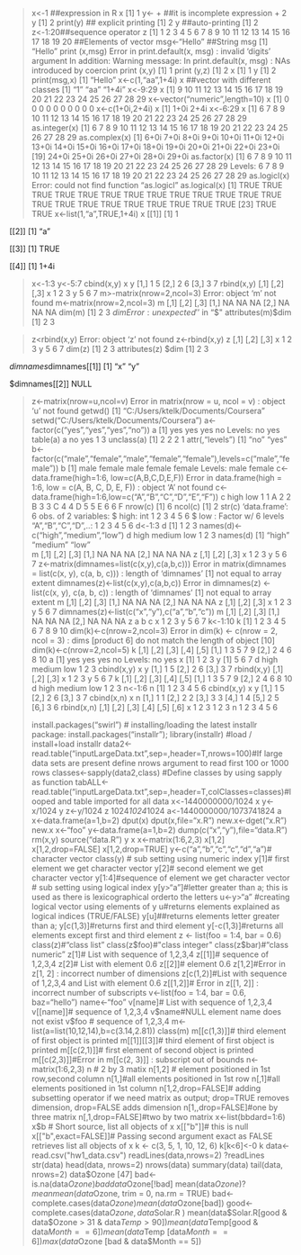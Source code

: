 > x<-1 ##expression in R
> x
[1] 1
> y<-
+ ##it is incomplete expression
+ 2
> y
[1] 2
> print(y) ## explicit printing
[1] 2
> y ##auto-printing
[1] 2
> z<-1:20##sequence operator
> z
 [1]  1  2  3  4  5  6  7  8  9 10 11 12 13 14 15 16 17 18 19 20
> ##Elements of vector
> msg<-"Hello" ##String
> msg
[1] "Hello"
> print (x,msg)
Error in print.default(x, msg) : invalid 'digits' argument
In addition: Warning message:
In print.default(x, msg) : NAs introduced by coercion
> print (x,y)
[1] 1
> print (y,z)
[1] 2
> x
[1] 1
> y
[1] 2
> print(msg,x)
[1] "Hello"
> x<-c(1,"aa",1+4i)
> x  ##vector with different classes
[1] "1"    "aa"   "1+4i"
> x<-9:29
> x
 [1]  9 10 11 12 13 14 15 16 17 18 19 20 21 22 23 24 25 26 27 28 29
> x<-vector("numeric",length=10)
> x
 [1] 0 0 0 0 0 0 0 0 0 0
> x<-c(1+0i,2+4i)
> x
[1] 1+0i 2+4i
> x<-6:29
> x
 [1]  6  7  8  9 10 11 12 13 14 15 16 17 18 19 20 21 22 23 24 25 26 27 28 29
> as.integer(x)
 [1]  6  7  8  9 10 11 12 13 14 15 16 17 18 19 20 21 22 23 24 25 26 27 28 29
> as.complex(x)
 [1]  6+0i  7+0i  8+0i  9+0i 10+0i 11+0i 12+0i 13+0i 14+0i 15+0i 16+0i 17+0i 18+0i 19+0i 20+0i 21+0i 22+0i 23+0i
[19] 24+0i 25+0i 26+0i 27+0i 28+0i 29+0i
> as.factor(x)
 [1] 6  7  8  9  10 11 12 13 14 15 16 17 18 19 20 21 22 23 24 25 26 27 28 29
Levels: 6 7 8 9 10 11 12 13 14 15 16 17 18 19 20 21 22 23 24 25 26 27 28 29
> as.logicl(x)
Error: could not find function "as.logicl"
> as.logical(x)
 [1] TRUE TRUE TRUE TRUE TRUE TRUE TRUE TRUE TRUE TRUE TRUE TRUE TRUE TRUE TRUE TRUE TRUE TRUE TRUE TRUE TRUE TRUE
[23] TRUE TRUE
> x<-list(1,"a",TRUE,1+4i)
> x
[[1]]
[1] 1

[[2]]
[1] "a"

[[3]]
[1] TRUE

[[4]]
[1] 1+4i

> x<-1:3
> y<-5:7
> cbind(x,y)
     x y
[1,] 1 5
[2,] 2 6
[3,] 3 7
> rbind(x,y)
  [,1] [,2] [,3]
x    1    2    3
y    5    6    7
> m>-matrix(nrow=2,ncol=3)
Error: object 'm' not found
> m<-matrix(nrow=2,ncol=3)
> m
     [,1] [,2] [,3]
[1,]   NA   NA   NA
[2,]   NA   NA   NA
> dim(m)
[1] 2 3
> $dim
Error: unexpected '$' in "$"
> attributes(m)
$dim
[1] 2 3

> z<rbind(x,y)
Error: object 'z' not found
> z<-rbind(x,y)
> z
  [,1] [,2] [,3]
x    1    2    3
y    5    6    7
> dim(z)
[1] 2 3
> attributes(z)
$dim
[1] 2 3

$dimnames
$dimnames[[1]]
[1] "x" "y"

$dimnames[[2]]
NULL


> z<-matrix(nrow=u,ncol=v)
Error in matrix(nrow = u, ncol = v) : object 'u' not found
> getwd()
[1] "C:/Users/ktelk/Documents/Coursera"
> setwd("C:/Users/ktelk/Documents/Coursera")
> a<-factor(c("yes","yes","yes","no"))
> a
[1] yes yes yes no 
Levels: no yes
> table(a)
a
 no yes 
  1   3 
> unclass(a)
[1] 2 2 2 1
attr(,"levels")
[1] "no"  "yes"
> b<-factor(c("male","female","male","female","female"),levels=c("male","female"))
> b
[1] male   female male   female female
Levels: male female
> c<-data.frame(high=1:6, low=c(A,B,C,D,E,F))
Error in data.frame(high = 1:6, low = c(A, B, C, D, E, F)) : 
  object 'A' not found
> c<-data.frame(high=1:6,low=c("A","B","C","D","E","F"))
> c
  high low
1    1   A
2    2   B
3    3   C
4    4   D
5    5   E
6    6   F
> nrow(c)
[1] 6
> ncol(c)
[1] 2
> str(c)
'data.frame':	6 obs. of  2 variables:
 $ high: int  1 2 3 4 5 6
 $ low : Factor w/ 6 levels "A","B","C","D",..: 1 2 3 4 5 6
> d<-1:3
> d
[1] 1 2 3
> names(d)<-c("high","medium","low")
> d
  high medium    low 
     1      2      3 
> names(d)
[1] "high"   "medium" "low"   
> m
     [,1] [,2] [,3]
[1,]   NA   NA   NA
[2,]   NA   NA   NA
> z
  [,1] [,2] [,3]
x    1    2    3
y    5    6    7
> z<-matrix(dimnames=list(c(x,y),c(a,b,c)))
Error in matrix(dimnames = list(c(x, y), c(a, b, c))) : 
  length of 'dimnames' [1] not equal to array extent
> dimnames(z)<-list(c(x,y),c(a,b,c))
Error in dimnames(z) <- list(c(x, y), c(a, b, c)) : 
  length of 'dimnames' [1] not equal to array extent
> m
     [,1] [,2] [,3]
[1,]   NA   NA   NA
[2,]   NA   NA   NA
> z
  [,1] [,2] [,3]
x    1    2    3
y    5    6    7
> dimnames(z)<-list(c("x","y"),c("a","b","c"))
> m
     [,1] [,2] [,3]
[1,]   NA   NA   NA
[2,]   NA   NA   NA
> z
  a b c
x 1 2 3
y 5 6 7
> k<-1:10
> k
 [1]  1  2  3  4  5  6  7  8  9 10
> dim(k)<-c(nrow=2,ncol=3)
Error in dim(k) <- c(nrow = 2, ncol = 3) : 
  dims [product 6] do not match the length of object [10]
> dim(k)<-c(nrow=2,ncol=5)
> k
     [,1] [,2] [,3] [,4] [,5]
[1,]    1    3    5    7    9
[2,]    2    4    6    8   10
> a
[1] yes yes yes no 
Levels: no yes
> x
[1] 1 2 3
> y
[1] 5 6 7
> d
  high medium    low 
     1      2      3 
> cbind(x,y)
     x y
[1,] 1 5
[2,] 2 6
[3,] 3 7
> rbind(x,y)
  [,1] [,2] [,3]
x    1    2    3
y    5    6    7
> k
     [,1] [,2] [,3] [,4] [,5]
[1,]    1    3    5    7    9
[2,]    2    4    6    8   10
> d
  high medium    low 
     1      2      3 
> n<-1:6
> n
[1] 1 2 3 4 5 6
> cbind(x,y)
     x y
[1,] 1 5
[2,] 2 6
[3,] 3 7
> cbind(x,n)
     x n
[1,] 1 1
[2,] 2 2
[3,] 3 3
[4,] 1 4
[5,] 2 5
[6,] 3 6
> rbind(x,n)
  [,1] [,2] [,3] [,4] [,5] [,6]
x    1    2    3    1    2    3
n    1    2    3    4    5    6
> 
install.packages("swirl")
# installing/loading the latest installr package:
install.packages("installr"); library(installr) #load / install+load installr
data2<-read.table("inputLargeData.txt",sep=,header=T,nrows=100)#If large data sets are present define nrows  argument to read first 100 or 1000 rows
classes<-sapply(data2,class) #Define classes by using sapply as function
tabALL<-read.table("inputLargeData.txt",sep=,header=T,colClasses=classes)#looped and table imported for all data
x<-1440000000/1024
x
y<-x/1024
y
z<-y/1024
z
1024*1024*1024
a<-1440000000/1073741824
a
x<-data.frame(a=1,b=2)
dput(x)
dput(x,file="x.R")
new.x<-dget("x.R")
new.x
x<-"foo"
y<-data.frame(a=1,b=2)
dump(c("x","y"),file="data.R")
rm(x,y)
source("data.R")
y
x
x<-matrix(1:6,2,3)
x[1,2]
x[1,2,drop=FALSE]
x[1,2,drop=TRUE]
y<-c("a","b","c","c","d","a")# character vector
class(y)
# sub setting using numeric index
y[1]# first element we get character vector
y[2]# second element we get character vector
y[1:4]#sequence of element we get character vector
# sub setting using logical index
y[y>"a"]#letter greater than a; this is used as there is lexicographical orderto the letters
u<-y>"a" #creating logical vector using elements of y
u#returns elements explained as logical indices (TRUE/FALSE)
y[u]##returns elements letter greater than a;
y[c(1,3)]#returns first and third element
y[-c(1,3)]#returns all elements except first and third element
z <- list(foo = 1:4, bar = 0.6)
class(z)#"class list"
class(z$foo)#"class integer"
class(z$bar)#"class numeric"
z[1]# List with sequence of 1,2,3,4
z[[1]]# sequence of 1,2,3,4
z[2]# List with element 0.6
z[[2]]# element 0.6
z[1,2]#Error in z[1, 2] : incorrect number of dimensions
z[c(1,2)]#List with sequence of 1,2,3,4 and List with element 0.6
z[[1,2]]# Error in z[[1, 2]] : incorrect number of subscripts
v<-list(foo = 1:4, bar = 0.6, baz="hello")
name<-"foo"
v[name]# List with sequence of 1,2,3,4
v[[name]]# sequence of 1,2,3,4
v$name#NULL element name does not exist
v$foo # sequence of 1,2,3,4
m<-list(a=list(10,12,14),b=c(3.14,2.81))
class(m)
m[[c(1,3)]]# third element of first object is printed
m[[1]][[3]]# third element of first object is printed
m[[c(2,1)]]# first element of second object is printed
m[[c(2,3)]]#Error in m[[c(2, 3)]] : subscript out of bounds
n<-matrix(1:6,2,3)
n # 2 by 3 matix
n[1,2] # element positioned in 1st row,second column
n[1,]#all elements positioned in 1st row
n[,1]#all elements positioned in 1st column
n[1,2,drop=FALSE]# adding subsetting operator if we need matrix as output; drop=TRUE removes dimension, drop=FALSE adds dimension
n[1,,drop=FALSE]#one by three matrix
n[,1,drop=FALSE]#two by two matrix
x<-list(bbdard=1:6)
x$b # Short source, list all objects of x
x[["b"]]# this is null 
x[["b",exact=FALSE]]# Passing second argument exact as FALSE retrieves list all objects of x
k <- c(3, 5, 1, 10, 12, 6)
k[k<6]<-0
k
data<-read.csv("hw1_data.csv")
readLines(data,nrows=2)
?readLines
str(data)
head(data, nrows=2)
nrows(data)
summary(data)
tail(data, nrows=2)
data$Ozone [47]
bad<-is.na(data$Ozone)
bad
data$Ozone[!bad]
mean(data$Ozone)
?mean
mean(data$Ozone, trim = 0, na.rm = TRUE)
bad<-complete.cases(data$Ozone)
mean(data$Ozone[bad])
good<-complete.cases(data$Ozone,data$Solar.R )
mean(data$Solar.R[good & data$Ozone > 31 & data$Temp > 90])
mean(data$Temp[good & data$Month == 6])
mean(data$Temp [data$Month == 6])
max(data$Ozone [bad & data$Month == 5])